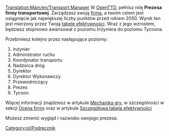 [[Translation:Main/en/Transport Manager]]{{en/-}}
W [[Main/pl/OpenTTD|OpenTTD]], pełnisz rolę '''Prezesa firmy transportowej'''. Zarządzasz swoją [[Main/pl/Firma transportowa|firmą]], a twoim celem jest osiągnięcie jak największej liczby punktów przed rokiem 2050. Wynik ten jest mierzony przez Twoją [[Main/pl/Szczegółowa tabela efektywności|tabelę efektywności]]. Wraz z jego wzrostem, będziesz stopniowo awansował z poziomu Inżyniera do poziomu Tycoona. 

Przebrniesz kolejno przez następujące poziomy:
#Inżynier
#Administrator ruchu
#Koordynator transportu
#Nadzorca dróg
#Dyrektor
#Dyrektor Wykonawczy
#Przewodniczący
#Prezes
#Tycoon

Więcej informacji znajdziesz w artykule [[Main/pl/Mechanika gry|Mechanika gry]], w szczególności w sekcji [[Main/en/Mechanika gry/Pl#Ocena firmy|Ocena firmy]] oraz w artykule [[Main/pl/Szczegółowa tabela efektywności|Szczegółowa tabela efektywności]]

Możesz zmienić wygląd i nazwisko swojego prezesa.

[[Category:pl/Podręcznik]]